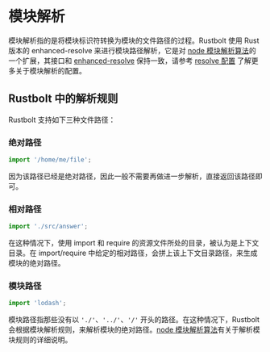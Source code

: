 # 模块解析

模块解析指的是将模块标识符转换为模块的文件路径的过程。Rustbolt 使用 Rust 版本的 enhanced-resolve 来进行模块路径解析，它是对 [node 模块解析算法](https://nodejs.org/api/modules.html#modules_all_together)的一个扩展，其接口和 [enhanced-resolve](https://github.com/webpack/enhanced-resolve) 保持一致，请参考 [resolve 配置](/config/resolve) 了解更多关于模块解析的配置。

## Rustbolt 中的解析规则

Rustbolt 支持如下三种文件路径：

### 绝对路径

```js
import '/home/me/file';
```

因为该路径已经是绝对路径，因此一般不需要再做进一步解析，直接返回该路径即可。

### 相对路径

```js
import './src/answer';
```

在这种情况下，使用 import 和 require 的资源文件所处的目录，被认为是上下文目录。在 import/require 中给定的相对路径，会拼上该上下文目录路径，来生成模块的绝对路径。

### 模块路径

```js
import 'lodash';
```

模块路径指那些没有以 `'./'`、`'../'`、`'/'` 开头的路径。在这种情况下，Rustbolt 会根据模块解析规则，来解析模块的绝对路径。[node 模块解析算法](https://nodejs.org/api/modules.html#modules_all_together)有关于解析模块规则的详细说明。
